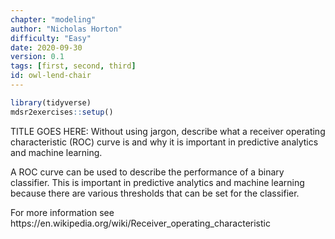 ```yaml
---
chapter: "modeling"
author: "Nicholas Horton"
difficulty: "Easy"
date: 2020-09-30 
version: 0.1
tags: [first, second, third]
id: owl-lend-chair
---
```


```r
library(tidyverse)
mdsr2exercises::setup()
```

TITLE GOES HERE: Without using jargon, describe what a receiver operating characteristic (ROC) curve is and why it is important in predictive analytics and machine learning.

 <!--begin-answer-->

A ROC curve can be used to describe the performance of a binary classifier.
This is important in predictive analytics and machine learning because there are various thresholds that can be set for the classifier.

For more information see https://en.wikipedia.org/wiki/Receiver_operating_characteristic

 <!--end-answer-->
  

